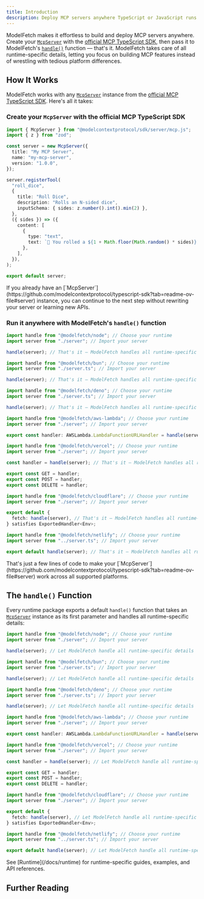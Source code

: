 ```yaml
---
title: Introduction
description: Deploy MCP servers anywhere TypeScript or JavaScript runs
---
```


ModelFetch makes it effortless to build and deploy MCP servers anywhere. Create your [`McpServer`](https://github.com/modelcontextprotocol/typescript-sdk?tab=readme-ov-file#server) with the [official MCP TypeScript SDK](https://github.com/modelcontextprotocol/typescript-sdk), then pass it to ModelFetch's [`handle()`](#the-handle-function) function — that's it. ModelFetch takes care of all runtime-specific details, letting you focus on building MCP features instead of wrestling with tedious platform differences.

## How It Works

ModelFetch works with any [`McpServer`](https://github.com/modelcontextprotocol/typescript-sdk?tab=readme-ov-file#server) instance from the [official MCP TypeScript SDK](https://github.com/modelcontextprotocol/typescript-sdk). Here's all it takes:

### Create your `McpServer` with the official MCP TypeScript SDK

```typescript title="server.ts"
import { McpServer } from "@modelcontextprotocol/sdk/server/mcp.js";
import { z } from "zod";

const server = new McpServer({
  title: "My MCP Server",
  name: "my-mcp-server",
  version: "1.0.0",
});

server.registerTool(
  "roll_dice",
  {
    title: "Roll Dice",
    description: "Rolls an N-sided dice",
    inputSchema: { sides: z.number().int().min(2) },
  },
  ({ sides }) => ({
    content: [
      {
        type: "text",
        text: `🎲 You rolled a ${1 + Math.floor(Math.random() * sides)}!`,
      },
    ],
  }),
);

export default server;
```

<Callout title="Already have your server?">
  If you already have an
  [`McpServer`](https://github.com/modelcontextprotocol/typescript-sdk?tab=readme-ov-file#server)
  instance, you can continue to the next step without rewriting your server or
  learning new APIs.
</Callout>

### Run it anywhere with ModelFetch's `handle()` function

```typescript title="src/index.ts" tab="Node.js"
import handle from "@modelfetch/node"; // Choose your runtime
import server from "./server"; // Import your server

handle(server); // That's it — ModelFetch handles all runtime-specific details
```

```typescript title="src/index.ts" tab="Bun"
import handle from "@modelfetch/bun"; // Choose your runtime
import server from "./server.ts"; // Import your server

handle(server); // That's it — ModelFetch handles all runtime-specific details
```

```typescript title="src/index.ts" tab="Deno"
import handle from "@modelfetch/deno"; // Choose your runtime
import server from "./server.ts"; // Import your server

handle(server); // That's it — ModelFetch handles all runtime-specific details
```

```typescript title="src/index.ts" tab="AWS Lambda"
import handle from "@modelfetch/aws-lambda"; // Choose your runtime
import server from "./server"; // Import your server

export const handler: AWSLambda.LambdaFunctionURLHandler = handle(server); // That's it — ModelFetch handles all runtime-specific details
```

```typescript title="app/[[...path]]/route.ts" tab="Vercel"
import handle from "@modelfetch/vercel"; // Choose your runtime
import server from "./server"; // Import your server

const handler = handle(server); // That's it — ModelFetch handles all runtime-specific details

export const GET = handler;
export const POST = handler;
export const DELETE = handler;
```

```typescript title="src/index.ts" tab="Cloudflare"
import handle from "@modelfetch/cloudflare"; // Choose your runtime
import server from "./server"; // Import your server

export default {
  fetch: handle(server), // That's it — ModelFetch handles all runtime-specific details
} satisfies ExportedHandler<Env>;
```

```typescript title="netlify/edge-functions/index.ts" tab="Netlify"
import handle from "@modelfetch/netlify"; // Choose your runtime
import server from "../server.ts"; // Import your server

export default handle(server); // That's it — ModelFetch handles all runtime-specific details
```

<Callout title="Awesome, isn't it?" type="success">
  That's just a few lines of code to make your
  [`McpServer`](https://github.com/modelcontextprotocol/typescript-sdk?tab=readme-ov-file#server)
  work across all supported platforms.
</Callout>

## The `handle()` Function

Every runtime package exports a default `handle()` function that takes an [`McpServer`](https://github.com/modelcontextprotocol/typescript-sdk?tab=readme-ov-file#server) instance as its first parameter and handles all runtime-specific details:

```typescript title="src/index.ts" tab="Node.js"
import handle from "@modelfetch/node"; // Choose your runtime
import server from "./server"; // Import your server

handle(server); // Let ModelFetch handle all runtime-specific details
```

```typescript title="src/index.ts" tab="Bun"
import handle from "@modelfetch/bun"; // Choose your runtime
import server from "./server.ts"; // Import your server

handle(server); // Let ModelFetch handle all runtime-specific details
```

```typescript title="src/index.ts" tab="Deno"
import handle from "@modelfetch/deno"; // Choose your runtime
import server from "./server.ts"; // Import your server

handle(server); // Let ModelFetch handle all runtime-specific details
```

```typescript title="src/index.ts" tab="AWS Lambda"
import handle from "@modelfetch/aws-lambda"; // Choose your runtime
import server from "./server"; // Import your server

export const handler: AWSLambda.LambdaFunctionURLHandler = handle(server); // Let ModelFetch handle all runtime-specific details
```

```typescript title="app/[[...path]]/route.ts" tab="Vercel"
import handle from "@modelfetch/vercel"; // Choose your runtime
import server from "./server"; // Import your server

const handler = handle(server); // Let ModelFetch handle all runtime-specific details

export const GET = handler;
export const POST = handler;
export const DELETE = handler;
```

```typescript title="src/index.ts" tab="Cloudflare"
import handle from "@modelfetch/cloudflare"; // Choose your runtime
import server from "./server"; // Import your server

export default {
  fetch: handle(server), // Let ModelFetch handle all runtime-specific details
} satisfies ExportedHandler<Env>;
```

```typescript title="netlify/edge-functions/index.ts" tab="Netlify"
import handle from "@modelfetch/netlify"; // Choose your runtime
import server from "../server.ts"; // Import your server

export default handle(server); // Let ModelFetch handle all runtime-specific details
```

<Callout>
  See [Runtime](/docs/runtime) for runtime-specific guides, examples, and API
  references.
</Callout>

## Further Reading

<Cards>
  <Card
    title="Getting Started"
    description="Set up your first MCP server in seconds using our CLI or follow the manual installation guide"
    href="/docs/getting-started"
  />
  <Card
    title="Runtime"
    description="Explore runtime-specific guides for Node.js, Bun, Deno, AWS Lambda, Vercel, Cloudflare, and Netlify"
    href="/docs/runtime"
  />
</Cards>
